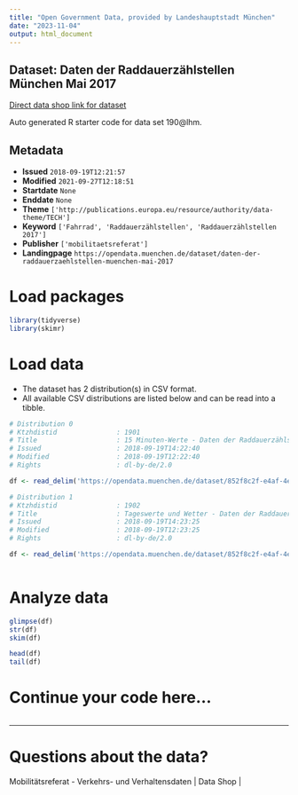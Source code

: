 ```yaml
---
title: "Open Government Data, provided by Landeshauptstadt München"
date: "2023-11-04"
output: html_document
---
```


## Dataset: Daten der Raddauerzählstellen München Mai 2017

[Direct data shop link for dataset](https://opendata.muenchen.de/dataset/daten-der-raddauerzaehlstellen-muenchen-mai-2017)

Auto generated R starter code for data set 190@lhm.

## Metadata

- **Issued** `2018-09-19T12:21:57`
- **Modified** `2021-09-27T12:18:51`
- **Startdate** `None`
- **Enddate** `None`
- **Theme** `['http://publications.europa.eu/resource/authority/data-theme/TECH']`
- **Keyword** `['Fahrrad', 'Raddauerzählstellen', 'Raddauerzählstellen 2017']`
- **Publisher** `['mobilitaetsreferat']`
- **Landingpage** `https://opendata.muenchen.de/dataset/daten-der-raddauerzaehlstellen-muenchen-mai-2017`


# Load packages

```r

library(tidyverse)
library(skimr)

```

# Load data

-   The dataset has 2 distribution(s) in CSV format.
-   All available CSV distributions are listed below and can be read into a tibble.

```r

# Distribution 0
# Ktzhdistid               : 1901
# Title                    : 15 Minuten-Werte - Daten der Raddauerzählstellen München Mai 2017
# Issued                   : 2018-09-19T14:22:40
# Modified                 : 2018-09-19T12:22:40
# Rights                   : dl-by-de/2.0

df <- read_delim('https://opendata.muenchen.de/dataset/852f8c2f-e4af-4e24-9d84-45e7f9322f5d/resource/a6a5f3e9-2126-4022-ac77-3f0dcae769ff/download/rad20170515min.csv')

# Distribution 1
# Ktzhdistid               : 1902
# Title                    : Tageswerte und Wetter - Daten der Raddauerzählstellen München Mai 2017
# Issued                   : 2018-09-19T14:23:25
# Modified                 : 2018-09-19T12:23:25
# Rights                   : dl-by-de/2.0

df <- read_delim('https://opendata.muenchen.de/dataset/852f8c2f-e4af-4e24-9d84-45e7f9322f5d/resource/dccf12b3-4df3-4cdc-8b7f-2946b32cb21f/download/rad201705tage.csv')



```

# Analyze data

```r

glimpse(df)
str(df)
skim(df)

head(df)
tail(df)

```

# Continue your code here...

```r

```

------------------------------------------------------------------------

# Questions about the data?

Mobilitätsreferat - Verkehrs- und Verhaltensdaten | Data Shop | 
